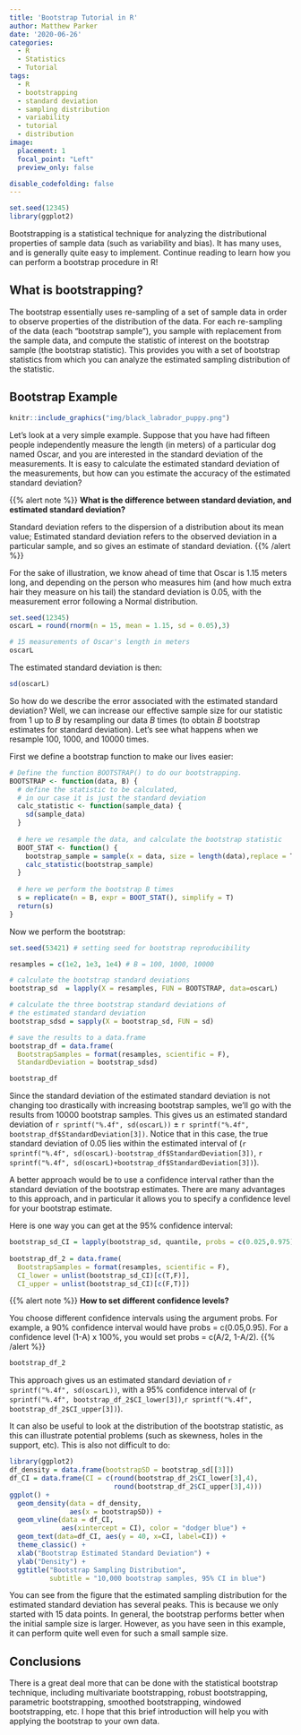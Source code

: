 ```yaml
---
title: 'Bootstrap Tutorial in R'
author: Matthew Parker
date: '2020-06-26'
categories:
  - R
  - Statistics
  - Tutorial
tags:
  - R
  - bootstrapping
  - standard deviation
  - sampling distribution
  - variability
  - tutorial
  - distribution
image:
  placement: 1
  focal_point: "Left"
  preview_only: false

disable_codefolding: false
---
```


```r
set.seed(12345)
library(ggplot2)
```

Bootstrapping is a statistical technique for analyzing the distributional properties of sample data (such as variability and bias). It has many uses, and is generally quite easy to implement. Continue reading to learn how you can perform a bootstrap procedure in R!

## What is bootstrapping?

The bootstrap essentially uses re-sampling of a set of sample data in order to observe properties of the distribution of the data. For each re-sampling of the data (each "bootstrap sample"), you sample with replacement from the sample data, and compute the statistic of interest on the bootstrap sample (the bootstrap statistic). This provides you with a set of bootstrap statistics from which you can analyze the estimated sampling distribution of the statistic. 

## Bootstrap Example

```r
knitr::include_graphics("img/black_labrador_puppy.png")
```

Let's look at a very simple example. Suppose that you have had fifteen people independently measure the length (in meters) of a particular dog named Oscar, and you are interested in the standard deviation of the measurements. It is easy to calculate the estimated standard deviation of the measurements, but how can you estimate the accuracy of the estimated standard deviation? 

{{% alert note %}}
**What is the difference between standard deviation, and estimated standard deviation?** 

Standard deviation refers to the dispersion of a distribution about its mean value; Estimated standard deviation refers to the observed deviation in a particular sample, and so gives an estimate of standard deviation.
{{% /alert %}}

For the sake of illustration, we know ahead of time that Oscar is 1.15 meters long, and depending on the person who measures him (and how much extra hair they measure on his tail) the standard deviation is 0.05, with the measurement error following a Normal distribution.

```r
set.seed(12345)
oscarL = round(rnorm(n = 15, mean = 1.15, sd = 0.05),3)

# 15 measurements of Oscar's length in meters
oscarL
```

The estimated standard deviation is then:

```r
sd(oscarL)
```

So how do we describe the error associated with the estimated standard deviation? Well, we can increase our effective sample size for our statistic from 1 up to $B$ by resampling our data $B$ times (to obtain $B$ bootstrap estimates for standard deviation). Let's see what happens when we resample 100, 1000, and 10000 times.

First we define a bootstrap function to make our lives easier:

```r
# Define the function BOOTSTRAP() to do our bootstrapping.
BOOTSTRAP <- function(data, B) {
  # define the statistic to be calculated,
  # in our case it is just the standard deviation
  calc_statistic <- function(sample_data) {
    sd(sample_data)
  }
  
  # here we resample the data, and calculate the bootstrap statistic
  BOOT_STAT <- function() {
    bootstrap_sample = sample(x = data, size = length(data),replace = T)
    calc_statistic(bootstrap_sample)
  }
  
  # here we perform the bootstrap B times
  s = replicate(n = B, expr = BOOT_STAT(), simplify = T)
  return(s)
}
```

Now we perform the bootstrap:

```r
set.seed(53421) # setting seed for bootstrap reproducibility

resamples = c(1e2, 1e3, 1e4) # B = 100, 1000, 10000

# calculate the bootstrap standard deviations
bootstrap_sd  = lapply(X = resamples, FUN = BOOTSTRAP, data=oscarL)

# calculate the three bootstrap standard deviations of 
# the estimated standard deviation
bootstrap_sdsd = sapply(X = bootstrap_sd, FUN = sd)

# save the results to a data.frame
bootstrap_df = data.frame(
  BootstrapSamples = format(resamples, scientific = F), 
  StandardDeviation = bootstrap_sdsd)
```

```r
bootstrap_df
```

Since the standard deviation of the estimated standard deviation is not changing too drastically with increasing bootstrap samples, we'll go with the results from 10000 bootstrap samples. This gives us an estimated standard deviation of `r sprintf("%.4f", sd(oscarL))` $\pm$ `r sprintf("%.4f", bootstrap_df$StandardDeviation[3])`. Notice that in this case, the true standard deviation of 0.05 lies within the estimated interval of (`r sprintf("%.4f", sd(oscarL)-bootstrap_df$StandardDeviation[3])`, `r sprintf("%.4f", sd(oscarL)+bootstrap_df$StandardDeviation[3])`). 

A better approach would be to use a confidence interval rather than the standard deviation of the bootstrap estimates. There are many advantages to this approach, and in particular it allows you to specify a confidence level for your bootstrap estimate.

Here is one way you can get at the 95\% confidence interval:

```r
bootstrap_sd_CI = lapply(bootstrap_sd, quantile, probs = c(0.025,0.975))
  
bootstrap_df_2 = data.frame(
  BootstrapSamples = format(resamples, scientific = F), 
  CI_lower = unlist(bootstrap_sd_CI)[c(T,F)], 
  CI_upper = unlist(bootstrap_sd_CI)[c(F,T)])
```

{{% alert note %}}
**How to set different confidence levels?** 

You choose different confidence intervals using the argument probs. For example, a 90% confidence interval would have probs = c(0.05,0.95). For a confidence level (1-A) x 100\%, you would set probs = c(A/2, 1-A/2).
{{% /alert %}}

```r
bootstrap_df_2
```

This approach gives us an estimated standard deviation of `r sprintf("%.4f", sd(oscarL))`, with a 95\% confidence interval of (`r sprintf("%.4f", bootstrap_df_2$CI_lower[3])`,`r sprintf("%.4f", bootstrap_df_2$CI_upper[3])`).

It can also be useful to look at the distribution of the bootstrap statistic, as this can illustrate potential problems (such as skewness, holes in the support, etc). This is also not difficult to do:

```r
library(ggplot2)
df_density = data.frame(bootstrapSD = bootstrap_sd[[3]])
df_CI = data.frame(CI = c(round(bootstrap_df_2$CI_lower[3],4),
                          round(bootstrap_df_2$CI_upper[3],4)))
ggplot() + 
  geom_density(data = df_density, 
               aes(x = bootstrapSD)) +
  geom_vline(data = df_CI,
             aes(xintercept = CI), color = "dodger blue") +
  geom_text(data=df_CI, aes(y = 40, x=CI, label=CI)) +
  theme_classic() + 
  xlab("Bootstrap Estimated Standard Deviation") +
  ylab("Density") +
  ggtitle("Bootstrap Sampling Distribution", 
          subtitle = "10,000 bootstrap samples, 95% CI in blue")
```

You can see from the figure that the estimated sampling distribution for the estimated standard deviation has several peaks. This is because we only started with 15 data points. In general, the bootstrap performs better when the initial sample size is larger. However, as you have seen in this example, it can perform quite well even for such a small sample size.

## Conclusions

There is a great deal more that can be done with the statistical bootstrap technique, including multivariate bootstrapping, robust bootstrapping, parametric bootstrapping, smoothed bootstrapping, windowed bootstrapping, etc. I hope that this brief introduction will help you with applying the bootstrap to your own data. 







